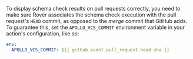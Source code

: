 To display schema check results on pull requests correctly, you need to make sure Rover associates the schema check execution with the pull request's `HEAD` commit, as opposed to the _merge_ commit that GitHub adds. To guarantee this, set the `APOLLO_VCS_COMMIT` environment variable in your action's configuration, like so:

```yaml
env:
  APOLLO_VCS_COMMIT: ${{ github.event.pull_request.head.sha }}
```

